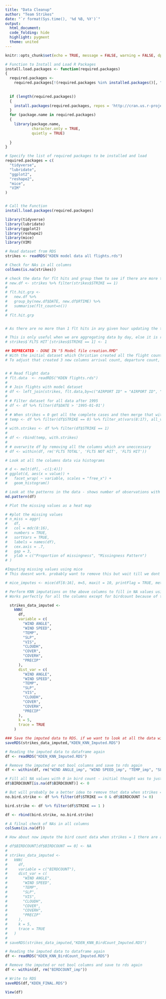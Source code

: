 ```yaml
---
title: "Data Cleanup"
author: "Team Strikes"
date: "`r format(Sys.time(), '%d %B, %Y')`"
output:
  html_document:
  code_folding: hide
  highlight: pygment
  theme: united
---
```

  
  ```r
knitr::opts_chunk$set(echo = TRUE, message = FALSE, warning = FALSE, dpi=100)
```

```r

# Function to Install and Load R Packages
install.load.packages <- function(required.packages)
{
  required.packages <-
    required.packages[!(required.packages %in% installed.packages()[, "Package"])]
  
  
  if (length(required.packages))
  {
    install.packages(required.packages, repos = 'http://cran.us.r-project.org');
  }
  for (package.name in required.packages)
  {
    library(package.name,
            character.only = TRUE,
            quietly = TRUE)
    
  }
}

# Specify the list of required packages to be installed and load
required.packages = c(
  "tidyverse",
  "lubridate",
  "ggplot2",
  "reshape2",
  "mice",
  "VIM"
)


# Call the Function
install.load.packages(required.packages)


```

```r

library(tidyverse)
library(lubridate)
library(ggplot2)
library(reshape2)
library(mice)
library(VIM)

```

```r
# Read dataset from RDS
strikes <- readRDS("KDEN model data all flights.rds")

# Check for NAs in all columns
colSums(is.na(strikes))
```

```r

# check the data for flt hits and group them to see if there are more than 1 hit in the same hour. 
# new.df <- strikes %>% filter(strikes$STRIKE == 1)
# 
# flt.hit.grp <-
#   new.df %>%
#   group_by(new.df$DATE, new.df$RTIME) %>%
#   summarise(flt_count=n())
# 
# flt.hit.grp


# As there are no more than 1 flt hits in any given hour updating the the flt hits to 1 when strikes = 1

# This is only useful when we are aggregating data by day, else it is redundant to strikes
# strikes$`FLTS HIT`[strikes$STRIKE == 1] <- 1
```

```r
## DEPRECATED - DONE IN "5 Model file creation.RMD"
# With the initial dataset which Christian created all the flight counts when strikes = 1 were all NAs. 
# To adjust that created 3 new columns arrival count, departure count, total count. 


# # Read flight data
# flt.data  <- readRDS("KDEN flights.rds")
# 
# # Join flights with model dataset
# df <- left_join(strikes, flt.data,by=c("AIRPORT ID" = "AIRPORT ID", "DATE"="DATE", "RTIME" = "RTIME"))
# 
# # Filter dataset for all data after 1995
# df <- df %>% filter(df$DATE > '1995-01-01')
# 
# # When strikes = 0 get all the complete cases and then merge that with the data which has strikes
# temp <- df %>% filter(df$STRIKE == 0) %>% filter_at(vars(8:17), all_vars(complete.cases(.)))
# 
# with.strikes <- df %>% filter(df$STRIKE == 1)
# 
# df <- rbind(temp, with.strikes)
# 
# # overwrite df by removing all the columns which are uneccessary
# df <- within(df, rm('FLTS TOTAL', 'FLTS NOT HIT', 'FLTS HIT'))

```

```r
# Look at all the columns data via histograms

# d <- melt(df[, -c(1:4)])
# ggplot(d, aes(x = value)) +
#   facet_wrap( ~ variable, scales = "free_x") +
#   geom_histogram()
```

```r
# Look at the patterns in the data - shows number of observations with different patterns of NAs
md.pattern(df)
```

```r
# Plot the missing values as a heat map

# #plot the missing values
# n_miss = aggr(
#   df,
#   col = mdc(8:16),
#   numbers = TRUE,
#   sortVars = TRUE,
#   labels = names(df),
#   cex.axis = .7,
#   gap = 3,
#   ylab = c("Proportion of missingness", "Missingness Pattern")
# )
```

```r
#Imputing missing values using mice 
# This doesnt work. probably want to remove this but wait till we dont see a usecase for this.

# mice_imputes <- mice(df[8:16], m=5, maxit = 10, printFlag = TRUE, method = c('pmm'))
```

```r
# Perform KNN imputations on the above columns to fill in NA values using KNN imputations
# Works perfectly for all the columns except for birdcount because of the high number of NA values

  strikes_data_imputed <-
    kNN(
      df,
      variable = c(
        "WIND ANGLE",
        "WIND SPEED",
        "TEMP",
        "SLP",
        "VIS",
        "CLOUDH",
        "COVER",
        "COVERH",
        "PRECIP"
      ),
      dist_var = c(
        "WIND ANGLE",
        "WIND SPEED",
        "TEMP",
        "SLP",
        "VIS",
        "CLOUDH",
        "COVER",
        "COVERH",
        "PRECIP"
      ),
      k = 5,
      trace = TRUE
    )
```

```r
### Save the imputed data to RDS. if we want to look at all the data with the imputed columns
saveRDS(strikes_data_imputed,"KDEN_KNN_Imputed.RDS")

# Reading the imputed data to dataframe again
df <- readRDS("KDEN_KNN_Imputed.RDS")
```

```r
# Remove the imputed or not bool columns and save to rds again
df <- within(df, rm("WIND ANGLE_imp", "WIND SPEED_imp", "TEMP_imp", "SLP_imp", "VIS_imp", "CLOUDH_imp", "COVER_imp", "COVERH_imp","PRECIP_imp"))

# Fill all NA values with 0 in bird count - initial thought was to just retain them
df$BIRDCOUNT[is.na(df$BIRDCOUNT)] <- 0

# But will probably be a better idea to remove that data when strikes = 0 
no.bird.strike <- df %>% filter(df$STRIKE == 0 & df$BIRDCOUNT != 0)

bird.strike <- df %>% filter(df$STRIKE == 1 )

df <- rbind(bird.strike, no.bird.strike)

# A filnal check of NAs in all columns
colSums(is.na(df))

```

```r
# How about now impute the bird count data when strikes = 1 there are a bunch of 0 when strike = 1

# df$BIRDCOUNT[df$BIRDCOUNT == 0] <- NA
# 
# strikes_data_imputed <-
#   kNN(
#     df,
#     variable = c("BIRDCOUNT"),
#     dist_var = c(
#       "WIND ANGLE",
#       "WIND SPEED",
#       "TEMP",
#       "SLP",
#       "VIS",
#       "CLOUDH",
#       "COVER",
#       "COVERH",
#       "PRECIP"
#     ),
#     k = 5,
#     trace = TRUE
#   )
# 
# saveRDS(strikes_data_imputed,"KDEN_KNN_BirdCount_Imputed.RDS")

```


```r
# Reading the imputed data to dataframe again
df <- readRDS("KDEN_KNN_BirdCount_Imputed.RDS")

# Remove the imputed or not bool columns and save to rds again
df <- within(df, rm("BIRDCOUNT_imp"))

# Write to RDS
saveRDS(df,"KDEN_FINAL.RDS")

View(df)
```

